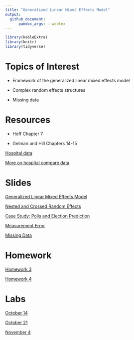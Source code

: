 ```yaml
---
title: "Generalized Linear Mixed Effects Model"
output: 
  github_document:
      pandoc_args: --webtex
---
```


```r
library(kableExtra)
library(knitr)
library(tidyverse)
```


# Topics of Interest

- Framework of the generalized linear mixed effects model

- Complex random effects structures

- Missing data

# Resources

- Hoff Chapter 7

- Gelman and Hill Chapters 14-15


[Hospital data](https://github.com/donnemartin/hospital-quality)

[More on hospital compare data](https://rpubs.com/D_Cypher/BestHospitals)

# Slides


[Generalized Linear Mixed Effects Model](decks/glmm_01_deck.html)

[Nested and Crossed Random Effects](decks/glmm_02_deck.html)

[Case Study: Polls and Election Prediction](decks/glmm_03_deck.html)

[Measurement Error](decks/glmm_04_deck.html)

[Missing Data](decks/glmm_04_deck.html)

<!--- 
[gelman poisson police stops chapter 15]

[ordinal/multinomial missing data notes 13]



--->



# Homework

[Homework 3](homework/hw3.html)

[Homework 4](homework/hw4.html)

# Labs

[October 14](labs/lab3.html)

[October 21](labs/lab4.html)

[November 4](labs/lab5.html)




